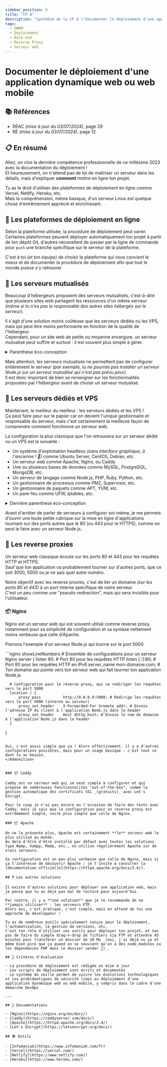 ```yaml
---
sidebar_position: 8
title: "CP 8"
description: "Synthèse de la CP 8 \"Documenter le déploiement d'une application dynamique web ou web mobile\" du titre professionnel Développeur Web et Web Mobile (DWWM TP-01280m04)."
tags:
  - DWWM
  - Déploiement
  - Back-end
  - Reverse Proxy
  - Serveur web
---
```



# Documenter le déploiement d'une application dynamique web ou web mobile

## 📚 Références

- REAC _(mise à jour du 03/07/2024)_, page 29
- RE _(mise à jour du 03/07/2024)_, page 12

## 📋 En résumé

Allez, on clos la dernière compétence professionnelle de ce millésime 2023 avec la documentation du déploiement !  
Et heureusement, on n'attend pas de toi de maîtriser un serveur dans les détails, mais d'expliquer **comment** mettre en ligne ton projet.

Tu as le droit d'utiliser des plateformes de déploiement en ligne comme Vercel, Netlify, Heroku, etc.  
Mais la compréhension, même basique, d'un serveur Linux est quelque chose d'extrêmement apprécié et enrichissant.

## 🤖 Les plateformes de déploiement en ligne

Selon la plateforme utilisée, la procédure de déploiement peut varier. Certaines plateformes peuvent déployer automatiquement ton projet à partir de ton dépôt Git, d'autres nécessitent de passer par la ligne de commande pour `push` une branche spécifique sur le serveur de la plateforme.

C'est à toi _(et ton équipe)_ de choisir la plateforme qui vous convient le mieux et de documenter la procédure de déploiement afin que tout le monde puisse s'y retrouver.

## 🤝 Les serveurs mutualisés

Beaucoup d'hébergeurs proposent des serveurs mutualisés, c'est-à-dire que plusieurs sites web partagent les ressources d'un même serveur _(même si tu n'es pas le responsable des autres sites hébergés sur le serveur)_.

Il s'agit d'une solution moins coûteuse que les serveurs dédiés ou les VPS, mais qui peut être moins performante en fonction de la qualité de l'hébergeur.  
Cependant, pour un site web de petite ou moyenne envergure, un serveur mutualisé peut suffire et surtout : il est souvent plus simple à gérer.

<details>
  <summary>Parenthèse éco-conception</summary>

  On peut également considérer que l'utilisation de serveurs mutualisés est plus écologique, car elle permet de mutualiser les ressources et de limiter le nombre de serveurs physiques nécessaires pour héberger des sites web.

  Moins de matériel physique = moins de consommation d'énergie = moins d'émissions de CO2.
</details>

Mais attention, les serveurs mutualisés ne permettent pas de configurer entièrement le serveur _(par exemple, tu ne pourras pas installer un serveur Node.js sur un serveur mutualisé qui n'est pas prévu pour)_.  
Il est donc important de bien se renseigner sur les fonctionnalités proposées par l'hébergeur avant de choisir un serveur mutualisé.

## 🔨 Les serveurs dédiés et VPS

Maintenant, le meilleur du meilleur : les serveurs dédiés et les VPS !  
Ça peut faire peur sur le papier car on devient l'unique gestionnaire et responsable du serveur, mais c'est certainement la meilleure façon de comprendre comment fonctionne un serveur web.

La configuration la plus classique que l'on retrouvera sur un serveur dédié ou un VPS est la suivante :

- Un système d'exploitation headless _(sans interface graphique, à l'ancienne ! 👴)_ comme Ubuntu Server, CentOS, Debian, etc.
- Un serveur web comme Apache, Nginx, ou Caddy
- Une ou plusieurs bases de données comme MySQL, PostgreSQL, MongoDB, etc.
- Un serveur de langage comme Node.js, PHP, Ruby, Python, etc.
- Un gestionnaire de processus comme PM2, Supervisor, etc.
- Un gestionnaire de paquets comme APT, YUM, etc.
- Un pare-feu comme UFW, iptables, etc.

<details>
  <summary>Dernière parenthèse éco-conception</summary>

  Les serveurs dédiés et les VPS sont souvent plus énergivores que les serveurs mutualisés, car ils sont allumés en permanence _(sauf configuration spécifique)_ et consomment plus d'énergie pour fonctionner.

  Sur le papier, ça sonne moins bien, mais dans le concret : un serveur dédié ou un VPS bien configuré peut être plus écologique qu'un serveur mutualisé mal configuré _(qui consomme plus d'énergie pour moins de performance)_.
  Comme on dit souvent :

  <Admonition type="quote" title="Le problème se situe souvent entre la chaise et le clavier" />

  Si tu recherches un hébergeur qui se veut éco-responsable _(bien plus que la moyenne)_ : Infomaniak est un excellent choix.  
  _(Non, je ne détiens aucune part chez eux, mais j'apprécie leur démarche et leur qualité de service donc un peu de pub gratuite ne fait pas de mal !)_

  D'ailleurs, sur toute la partie RGPD : Infomaniak a une politique de confidentialité et de sécurité très sérieuse que tu peux retrouver [juste ici](https://www.infomaniak.com/fr/cgv/reglement-general-protection-donnees).  
  Et promis : elle est lisible et compréhensible, pas comme certaines politiques de confidentialité qui sont plus longues que l'intégrale de la saga Harry Potter.
</details>

Avant d'arrêter de parler de serveurs à configurer soi-même, je me permets d'ouvrir une toute petite rubrique sur la mise en ligne d'applications tournant sur des ports autres que le 80 (ou 443 pour le HTTPS), comme on peut le faire avec un serveur Node.js.

## 🚪 Les reverse proxies

Un serveur web classique écoute sur les ports 80 et 443 pour les requêtes HTTP et HTTPS.  
Sauf que ton application va probablement tourner sur d'autres ports, que ce soit 3000, 5000 ou je ne sais quel autre numéro.

Notre objectif avec les reverse proxies, c'est de lier un domaine _(sur les ports 80 et 443)_ à un port interne spécifique de notre serveur.  
C'est un peu comme une "pseudo-redirection", mais qui sera invisible pour l'utilisateur.

### 📦 Nginx

Nginx est un serveur web qui est souvent utilisé comme reverse proxy, notamment pour sa simplicité de configuration et sa syntaxe nettement moins verbeuse que celle d'Apache.

Prenons l'exemple d'un serveur Node.js qui tourne sur le port 5000.

<Admonition type="example" title="Configuration Nginx pour un reverse proxy">
  ```nginx showLineNumbers
  # Ensemble de configurations pour un serveur Nginx
  server {
      listen 80; # Port 80 pour les requêtes HTTP
      listen [::]:80; # Port 80 pour les requêtes HTTP en IPv6
      server_name mon-domaine.com; # Ton domaine qui pointe vers ton serveur web qui fait tourner ton application Node.js

      # Configuration pour le reverse proxy, qui va rediriger les requêtes vers le port 5000
      location / {
          proxy_pass          http://0.0.0.0:5000; # Redirige les requêtes vers le port 5000 (interne au serveur)
          proxy_set_header    X-Forwarded-For $remote_addr; # Envoie l'adresse IP du client à l'application Node.js dans le header
          proxy_set_header    Host $http_host; # Envoie le nom de domaine à l'application Node.js dans le header
      }
  }
  ```

  Oui, c'est aussi simple que ça ! Alors effectivement, il y a d'autres configurations possibles, mais pour un usage basique : c'est tout ce dont tu as besoin.
</Admonition>


### 📦 Caddy

Caddy est un serveur web qui se veut simple à configurer et qui propose de nombreuses fonctionnalités "out-of-the-box", comme la gestion automatique des certificats SSL _(gratuits)_ avec Let's Encrypt.

Pour le coup je n'ai pas encore eu l'occasion de faire des tests avec Caddy, mais je sais que la configuration pour un reverse proxy est extrêmement simple, voire plus simple que celle de Nginx.

### 📦 Apache

On ne le présente plus, Apache est certainement **le** serveur web le plus utilisé au monde.  
Au delà d'être d'être installé par défaut avec toutes les solutions type Wamp, Xampp, Mamp, etc., on utilise régulièrement Apache sur de vrais serveurs.

Sa configuration est un peu plus verbeuse que celle de Nginx, mais si ça t'intéresse de découvrir Apache : je t'invite à consulter la [documentation officielle](https://httpd.apache.org/docs/2.4/).

## ❓ Les autres solutions

Il existe d'autres solutions pour déployer une application web, mais je pense que tu as déjà pas mal de lecture pour aujourd'hui.

Par contre, il y a **une solution** que je te recommande de ne **jamais utiliser** : les serveurs FTP.  
Alors oui, c'est pratique, c'est simple, mais on attend de toi une approche de développeur !

Tu as de nombreux outils spécialement conçus pour le déploiement, l'automatisation, la gestion de versions, etc.  
C'est ton rôle d'utiliser ces outils pour déployer ton projet, et non pas de faire du simple drag-n-drop de fichiers via FTP et attendre 45 minutes pour transférer un dossier de 10 Mo _(oui, j'ai déjà vu ça et même bien pire que ça quand on se souvient qu'on a des node_modules ou les dépendances PHP dans le dossier vendor 🤡)_.

## 🎯 Critères d'évaluation

- La procédure de déploiement est rédigée ou mise à jour
- Les scripts de déploiement sont écrits et documentés
- Le système de veille permet de suivre les évolutions technologiques et les problématiques de sécurité liées au déploiement d'une application dynamique web ou web mobile, y compris dans le cadre d'une démarche DevOps

---

## 🧠 Documentations

- [Nginx](https://nginx.org/en/docs/)
- [Caddy](https://caddyserver.com/docs/)
- [Apache](https://httpd.apache.org/docs/2.4/)
- [Let's Encrypt](https://letsencrypt.org/docs/)

## 🛠️ Outils

- [Infomaniak](https://www.infomaniak.com/fr)
- [Vercel](https://vercel.com/)
- [Netlify](https://www.netlify.com/)
- [Heroku](https://www.heroku.com/)
